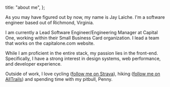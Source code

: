 
  title: "about me",
};

As you may have figured out by now, my name is Jay Laiche. I'm a software engineer based out of Richmond, Virginia.

I am currently a Lead Software Engineer/Engineering Manager at Capital One, working within their Small Business Card organization. I lead a team that works on the capitalone.com website.

While I am proficient in the entire stack, my passion lies in the front-end. Specifically, I have a strong interest in design systems, web performance, and developer experience.

Outside of work, I love cycling ([follow me on Strava](https://www.strava.com/athletes/4869686)), hiking ([follow me on AllTrails](https://www.alltrails.com/members/jay-laiche)) and spending time with my pitbull, Penny.

